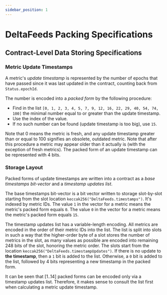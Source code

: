 ```yaml
---
sidebar_position: 1
---
```


# DeltaFeeds Packing Specifications

## Contract-Level Data Storing Specifications

### Metric Update Timestamps

A metric's *update timestamp* is represented by the number of epochs that have passed since it was last updated in the contract, counting back from `Status.epochId`.

The number is encoded into a *packed form* by the following procedure:

* Find in the list `[0, 1, 2, 3, 4, 5, 7, 9, 12, 16, 22, 29, 40, 54, 74, 100]` the minimal number equal to or greater than the update timestamp.
* Use the index of the value.
* If no such number can be found (update timestamp is too big), use `15`. 

Note that 0 means the metric is fresh, and any update timestamp greater than or equal to 100 signifies an obsolete, outdated metric. Note that after this procedure a metric may appear older than it actually is (with the exception of fresh metrics). The packed form of an update timestamp can be represented with 4 bits.

### Storage Layout

Packed forms of update timestamps are written into a contract as a *base timestamps bit-vector* and a *timestamp updates list*.

The base timestamps bit-vector is a bit vector written to storage slot-by-slot starting from the slot location `keccak256("DeltaFeeds.timestamps")`. It's indexed by metric IDs. The value `1` in the vector for a metric means the metric's packed form equals `0`. The value `0` in the vector for a metric means the metric's packed form equals `15`.

The timestamp updates list has a variable-length encoding. All metrics are encoded in the order of their metric IDs into the list. The list is split into slots in such a way that the higher-order byte of a slot stores the number of metrics in the slot, as many values as possible are encoded into remaining 248 bits of the slot, honoring the metric order. The slots start from the location `keccak256("DeltaFeeds.timestampUpdates")`. If there is no update to **the timestamp**, then a `1` bit is added to the list. Otherwise, a `0` bit is added to the list, followed by 4 bits representing a new timestamp in the packed form.

It can be seen that [1..14] packed forms can be encoded only via a timestamp updates list. Therefore, it makes sense to consult the list first when calculating a metric update timestamp.